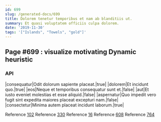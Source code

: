 ```yaml
---
id: 699
slug: /generated-docs/699
title: Dolorem tenetur temporibus et nam ab blanditiis ut.
summary: Et quasi voluptatem officiis culpa dolorem.
date: '2019-11-30'
tags: '["Islands", "Towels", "gold"]'
---
```

## Page #699 : visualize motivating Dynamic heuristic

### API

|consequatur|Odit dolorum sapiente placeat.|true|
|dolorem|Et incidunt quo.|true|
|eos|Neque et temporibus consequatur sunt et.|false|
|aut|Et iusto eveniet molestias et esse aliquid.|false|
|aspernatur|Quo impedit vero fugit sint expedita maiores placeat excepturi nam.|false|
|consectetur|Minima autem placeat incidunt laborum.|true|

Reference [102](/generated-docs/102)
Reference [330](/generated-docs/330)
Reference [16](/generated-docs/16)
Reference [608](/generated-docs/608)
Reference [764](/generated-docs/764)




